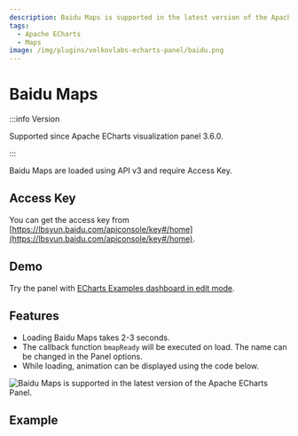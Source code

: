```yaml
---
description: Baidu Maps is supported in the latest version of the Apache ECharts Panel.
tags:
  - Apache ECharts
  - Maps
image: /img/plugins/volkovlabs-echarts-panel/baidu.png
---
```



# Baidu Maps

:::info Version

Supported since Apache ECharts visualization panel 3.6.0.

:::

Baidu Maps are loaded using API v3 and require Access Key.

## Access Key

You can get the access key from [https://lbsyun.baidu.com/apiconsole/key#/home](https://lbsyun.baidu.com/apiconsole/key#/home).

## Demo

Try the panel with [ECharts Examples dashboard in edit mode](https://echarts.volkovlabs.io/d/X1mkMIFVz/geo-map?orgId=1&editPanel=15).

## Features

- Loading Baidu Maps takes 2-3 seconds.
- The callback function `bmapReady` will be executed on load. The name can be changed in the Panel options.
- While loading, animation can be displayed using the code below.

<Image
  title="Baidu Maps is supported in the latest version of the Apache ECharts Panel."
  src="/img/plugins/volkovlabs-echarts-panel/baidu.png"
/>

## Example

<Code
  url="https://github.com/VolkovLabs/volkovlabs.io/blob/main/docs/volkovlabs-echarts-panel/maps/baidu.js"
  language="js"
/>
